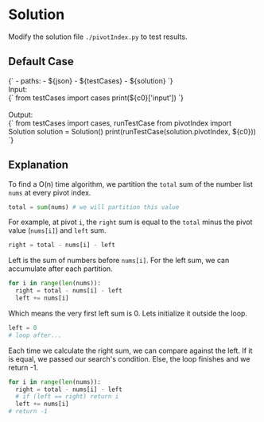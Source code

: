 

<Meta title="Data Structure/Array/1D/[724] Find Pivot Index/Solution/Python" />

# Solution

Modify the solution file `./pivotIndex.py` to test results.

## Default Case

<Canvas withSource="open">
  <Story name="Case 0 - O(n)" parameters={{ docs: { source: { code } } }} inline={false} height="130px">
    <py-env>
    {`
      - paths:
        - ${json}
        - ${testCases}
        - ${solution}
    `}
    </py-env>
    <div>
      <div>Input: </div>
      <py-script>
      {`
        from testCases import cases
        print(${c0}['input'])
      `}
      </py-script>
    </div>
    <br />
    <div>
      <div>Output: </div>
      <py-script>
      {`
        from testCases import cases, runTestCase
        from pivotIndex import Solution
        solution = Solution()
        print(runTestCase(solution.pivotIndex, ${c0}))
      `}
      </py-script>
    </div>
  </Story>
</Canvas>

## Explanation

To find a O(n) time algorithm, we partition the `total` sum of the number list `nums` at every pivot index.

```python
total = sum(nums) # we will partition this value
```

For example, at pivot `i`, the `right` sum is equal to the `total` minus the pivot value (`nums[i]`) and `left` sum.

```python
right = total - nums[i] - left
```

Left is the sum of numbers before `nums[i]`. For the left sum, we can accumulate after each partition.

```python
for i in range(len(nums)):
  right = total - nums[i] - left
  left += nums[i]
```

Which means the very first left sum is 0. Lets initialize it outside the loop.

```python
left = 0
# loop after...
```

Each time we calculate the right sum, we can compare against the left. If it is equal, we passed our search's condition. Else, the loop finishes and we return -1.

```python
for i in range(len(nums)):
  right = total - nums[i] - left
  # if (left == right) return i
  left += nums[i]
# return -1
```
